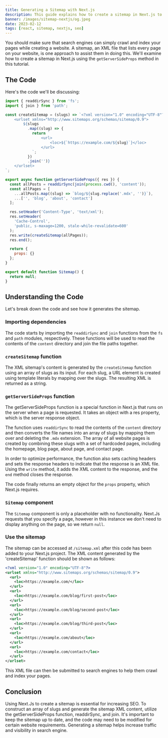 ```yaml
---
title: Generating a Sitemap with Next.js
description: This guide explains how to create a sitemap in Next.js to improve SEO and increase visibility, with getServerSideProps, readdirSync, and join used to generate sitemap XML content.
banner: /images/sitemap-nextjs/og.jpeg
date: 2023-02-12
tags: [react, sitemap, nextjs, seo]
---
```


You should make sure that search engines can simply crawl and index your pages while creating a website. A sitemap, an XML file that lists every page on your website, is one approach to assist them in doing this. We'll examine how to create a sitemap in Next.js using the `getServerSideProps` method in this tutorial.

## The Code

Here's the code we'll be discussing:

```jsx:pages/sitemap.xml.jsx
import { readdirSync } from 'fs';
import { join } from 'path';

const createSitemap = (slugs) => `<?xml version="1.0" encoding="UTF-8"?>
    <urlset xmlns="http://www.sitemaps.org/schemas/sitemap/0.9">
        ${slugs
          .map((slug) => {
            return `
                <url>
                    <loc>${`https://example.com/${slug}`}</loc>
                </url>
            `;
          })
          .join('')}
    </urlset>
`;

export async function getServerSideProps({ res }) {
  const allPosts = readdirSync(join(process.cwd(), 'content'));
  const allPages = [
    ...allPosts.map((slug) => `blog/${slug.replace('.mdx', '')}`),
    ...['', 'blog', 'about', 'contact']
  ];

  res.setHeader('Content-Type', 'text/xml');
  res.setHeader(
    'Cache-Control',
    'public, s-maxage=1200, stale-while-revalidate=600'
  );
  res.write(createSitemap(allPages));
  res.end();

  return {
    props: {}
  };
}

export default function Sitemap() {
  return null;
}
```

## Understanding the Code

Let's break down the code and see how it generates the sitemap.

### Importing dependencies

The code starts by importing the `readdirSync` and `join` functions from the `fs` and `path` modules, respectively. These functions will be used to read the contents of the `content` directory and join the file paths together.

### `createSitemap` function

The XML sitemap's content is generated by the `createSitemap` function using an array of slugs as its input. For each slug, a URL element is created using template literals by mapping over the slugs. The resulting XML is returned as a string.

### `getServerSideProps` function

The getServerSideProps function is a special function in Next.js that runs on the server when a page is requested. It takes an object with a res property, which is the server response object.

The function uses `readdirSync` to read the contents of the `content` directory and then converts the file names into an array of slugs by mapping them over and deleting the `.mdx` extension. The array of all website pages is created by combining these slugs with a set of hardcoded pages, including the homepage, blog page, about page, and contact page.

In order to optimize performance, the function also sets caching headers and sets the response headers to indicate that the response is an XML file. Using the `write` method, it adds the XML content to the response, and the `end` method closes the response.

The code finally returns an empty object for the `props` property, which Next.js requires.

### `Sitemap` component

The `Sitemap` component is only a placeholder with no functionality. Next.Js requests that you specify a page, however in this instance we don't need to display anything on the page, so we return `null`.

### Use the sitemap

The sitemap can be accessed at `/sitemap.xml` after this code has been added to your Next.js project. The XML content generated by the 'createSitemap' function should be shown as follows:

```xml
<?xml version="1.0" encoding="UTF-8"?>
<urlset xmlns="http://www.sitemaps.org/schemas/sitemap/0.9">
  <url>
    <loc>https://example.com/</loc>
  </url>
  <url>
    <loc>https://example.com/blog/first-post</loc>
  </url>
  <url>
    <loc>https://example.com/blog/second-post</loc>
  </url>
  <url>
    <loc>https://example.com/blog/third-post</loc>
  </url>
  <url>
    <loc>https://example.com/about</loc>
  </url>
  <url>
    <loc>https://example.com/contact</loc>
  </url>
</urlset>
```

This XML file can then be submitted to search engines to help them crawl and index your pages.

## Conclusion

Using Next.Js to create a sitemap is essential for increasing SEO. To construct an array of slugs and generate the sitemap XML content, utilize the getServerSideProps function, readdirSync, and join. It's important to keep the sitemap up to date, and the code may need to be modified for certain website requirements. Generating a sitemap helps increase traffic and visibility in search engine.
